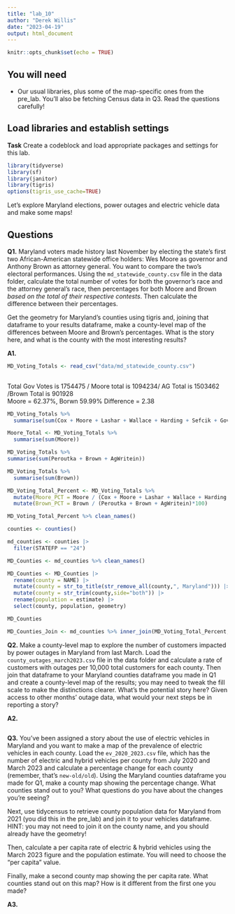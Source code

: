 ```yaml
---
title: "lab_10"
author: "Derek Willis"
date: "2023-04-19"
output: html_document
---
```


```r
knitr::opts_chunk$set(echo = TRUE)
```

## You will need

-   Our usual libraries, plus some of the map-specific ones from the pre_lab. You'll also be fetching Census data in Q3. Read the questions carefully!

## Load libraries and establish settings

**Task** Create a codeblock and load appropriate packages and settings for this lab.

```r
library(tidyverse)
library(sf)
library(janitor)
library(tigris)
options(tigris_use_cache=TRUE)
```

Let's explore Maryland elections, power outages and electric vehicle data and make some maps!

## Questions

**Q1.** Maryland voters made history last November by electing the state's first two African-American statewide office holders: Wes Moore as governor and Anthony Brown as attorney general. You want to compare the two's electoral performances. Using the `md_statewide_county.csv` file in the data folder, calculate the total number of votes for both the governor's race and the attorney general's race, then percentages for both Moore and Brown *based on the total of their respective contests*. Then calculate the difference between their percentages.

Get the geometry for Maryland's counties using tigris and, joining that dataframe to your results dataframe, make a county-level map of the differences between Moore and Brown's percentages. What is the story here, and what is the county with the most interesting results?

**A1.**

```r
MD_Voting_Totals <- read_csv("data/md_statewide_county.csv")
  
```

Total Gov Votes is 1754475	/ Moore total is 1094234/ AG Total is 1503462	/Brown Total is 901928	
Moore = 62.37%, Borwn 59.99%
Difference = 2.38	

```r
MD_Voting_Totals %>% 
  summarise(sum(Cox + Moore + Lashar + Wallace + Harding + Sefcik + GovWritein))  
```
```r
Moore_Total <- MD_Voting_Totals %>% 
  summarise(sum(Moore))
```
```r
MD_Voting_Totals %>% 
summarise(sum(Peroutka + Brown + AgWritein))
```
```r
MD_Voting_Totals %>% 
  summarise(sum(Brown))
```
```r
MD_Voting_Total_Percent <- MD_Voting_Totals %>% 
  mutate(Moore_PCT = Moore / (Cox + Moore + Lashar + Wallace + Harding + Sefcik + GovWritein)*100) %>% 
  mutate(Brown_PCT = Brown / (Peroutka + Brown + AgWritein)*100)  
```

```r
MD_Voting_Total_Percent %>% clean_names()
```



```r
counties <- counties() 
```
```r
md_counties <- counties |>
  filter(STATEFP == "24")
```
```r
MD_Counties <- md_counties %>% clean_names()
```


```r
MD_Counties <- MD_Counties |>
  rename(county = NAME) |>
  mutate(county = str_to_title(str_remove_all(county,", Maryland"))) |>
  mutate(county = str_trim(county,side="both")) |>
  rename(population = estimate) |>
  select(county, population, geometry)

MD_Counties
```





```r
MD_Counties_Join <- md_counties %>% inner_join(MD_Voting_Total_Percent,  join_by(NAME==County))
```


**Q2.** Make a county-level map to explore the number of customers impacted by power outages in Maryland from last March. Load the `county_outages_march2023.csv` file in the data folder and calculate a rate of customers with outages per 10,000 total customers for each county. Then join that dataframe to your Maryland counties dataframe you made in Q1 and create a county-level map of the results; you may need to tweak the fill scale to make the distinctions clearer. What's the potential story here? Given access to other months' outage data, what would your next steps be in reporting a story?

**A2.**

```r

```

**Q3.** You've been assigned a story about the use of electric vehicles in Maryland and you want to make a map of the prevalence of electric vehicles in each county. Load the `ev_2020_2023.csv` file, which has the number of electric and hybrid vehicles per county from July 2020 and March 2023 and calculate a percentage change for each county (remember, that's `new-old/old`). Using the Maryland counties dataframe you made for Q1, make a county map showing the percentage change. What counties stand out to you? What questions do you have about the changes you're seeing?

Next, use tidycensus to retrieve county population data for Maryland from 2021 (you did this in the pre_lab) and join it to your vehicles dataframe. HINT: you may not need to join it on the county name, and you should already have the geometry!

Then, calculate a per capita rate of electric & hybrid vehicles using the March 2023 figure and the population estimate. You will need to choose the "per capita" value.

Finally, make a second county map showing the per capita rate. What counties stand out on this map? How is it different from the first one you made?

**A3.**

```r
```
